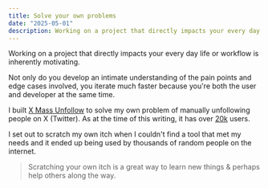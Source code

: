 ```yaml
---
title: Solve your own problems
date: "2025-05-01"
description: Working on a project that directly impacts your every day life or workflow is inherently motivating.
---
```


Working on a project that directly impacts your every day life or workflow is inherently motivating.

Not only do you develop an intimate understanding of the pain points and edge cases involved, you iterate much faster because you're both the user and developer at the same time.

I built [X Mass Unfollow](/apps/x-mass-unfollow) to solve my own problem of manually unfollowing people on X (Twitter). As at the time of this writing, it has over [20k](https://chromewebstore.google.com/detail/x-twitter-mass-unfollow/bidolfkgmbnlnijabkjafdajjpocfhol) users.

I set out to scratch my own itch when I couldn't find a tool that met my needs and it ended up being used by thousands of random people on the internet.

> Scratching your own itch is a great way to learn new things & perhaps help others along the way.





